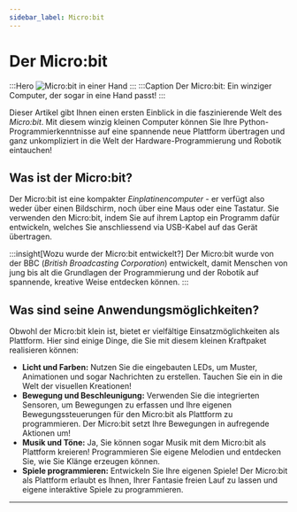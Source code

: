 ```yaml
---
sidebar_label: Micro:bit
---
```


# Der Micro:bit
:::Hero
![Micro:bit in einer Hand](./img/microbit_in_hand.jpeg)
:::
:::Caption
Der Micro:bit: Ein winziger Computer, der sogar in eine Hand passt!
:::

Dieser Artikel gibt Ihnen einen ersten Einblick in die faszinierende Welt des _Micro:bit_. Mit diesem winzig kleinen
Computer können Sie Ihre Python-Programmierkenntnisse auf eine spannende neue Plattform übertragen und ganz
unkompliziert in die Welt der Hardware-Programmierung und Robotik eintauchen!

## Was ist der Micro:bit?
Der Micro:bit ist eine kompakter _Einplatinencomputer_ - er verfügt also weder über einen Bildschirm, noch über eine
Maus oder eine Tastatur. Sie verwenden den Micro:bit, indem Sie auf ihrem Laptop ein Programm dafür entwickeln, welches
Sie anschliessend via USB-Kabel auf das Gerät übertragen.

:::insight[Wozu wurde der Micro\:bit entwickelt?]
Der Micro:bit wurde von der BBC (_British Broadcasting Corporation_) entwickelt, damit Menschen von jung bis alt die
Grundlagen der Programmierung und der Robotik auf spannende, kreative Weise entdecken können.
:::

## Was sind seine Anwendungsmöglichkeiten?
Obwohl der Micro:bit klein ist, bietet er vielfältige Einsatzmöglichkeiten als Plattform. Hier sind einige Dinge, die
Sie mit diesem kleinen Kraftpaket realisieren können:
- **Licht und Farben:** Nutzen Sie die eingebauten LEDs, um Muster, Animationen und sogar Nachrichten zu erstellen.
  Tauchen Sie ein in die Welt der visuellen Kreationen!
- **Bewegung und Beschleunigung:** Verwenden Sie die integrierten Sensoren, um Bewegungen zu erfassen und Ihre eigenen
  Bewegungssteuerungen für den Micro:bit als Plattform zu programmieren. Der Micro:bit setzt Ihre Bewegungen in
  aufregende Aktionen um!
- **Musik und Töne:** Ja, Sie können sogar Musik mit dem Micro:bit als Plattform kreieren! Programmieren Sie eigene
  Melodien und entdecken Sie, wie Sie Klänge erzeugen können.
- **Spiele programmieren:** Entwickeln Sie Ihre eigenen Spiele! Der Micro:bit als Plattform erlaubt es Ihnen, Ihrer
  Fantasie freien Lauf zu lassen und eigene interaktive Spiele zu programmieren.

---
